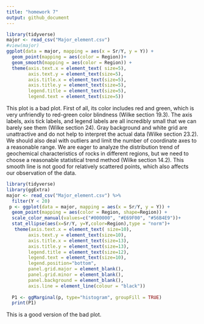 ```yaml
---
title: "homework 7"
output: github_document
---
```



```r
library(tidyverse)
major <- read_csv("Major_element.csv")
#view(major)
ggplot(data = major, mapping = aes(x = Sr/Y, y = Y)) + 
  geom_point(mapping = aes(color = Region))+
  geom_smooth(mapping = aes(color = Region)) +
  theme(axis.text.x = element_text( size=5),
        axis.text.y = element_text(size=5),
        axis.title.x = element_text(size=5),
        axis.title.y = element_text(size=5),
        legend.title = element_text(size=5),
        legend.text = element_text(size=5))
```

  This plot is a bad plot. First of all, its color includes red and green, which is very unfriendly to red-green color blindness (Wilke section 19.3). The axis labels, axis tick labels, and legend labels are all incredibly small that we can barely see them (Wilke section 24). Gray background and white grid are unattractive and do not help to interpret the actual data (Wilke section 23.2). We should also deal with outliers and limit the number of coordinate axes to a reasonable range. We are eager to analyze the distribution trend of geochemical characteristics of rocks in different regions, but we need to choose a reasonable statistical trend method (Wilke section 14.2). This smooth line is not good for relatively scattered points, which also affects our observation of the data.


```r
library(tidyverse)
library(ggExtra)
major <- read_csv("Major_element.csv") %>%
  filter(Y < 20)
 p <- ggplot(data = major, mapping = aes(x = Sr/Y, y = Y)) + 
  geom_point(mapping = aes(color = Region, shape=Region)) +
  scale_color_manual(values=c("#000000", "#E69F00", "#56B4E9"))+
  stat_ellipse(aes(x=Sr/Y, y=Y,color=Region),type = "norm")+
   theme(axis.text.x = element_text( size=10),
        axis.text.y = element_text(size=10),
        axis.title.x = element_text(size=13),
        axis.title.y = element_text(size=13),
        legend.title = element_text(size=12),
        legend.text = element_text(size=10),
        legend.position="bottom",
        panel.grid.major = element_blank(), 
        panel.grid.minor = element_blank(),
        panel.background = element_blank(), 
        axis.line = element_line(colour = "black"))
  
  P1 <- ggMarginal(p, type="histogram", groupFill = TRUE)
  print(P1)
```

  This is a good version of the bad plot.
